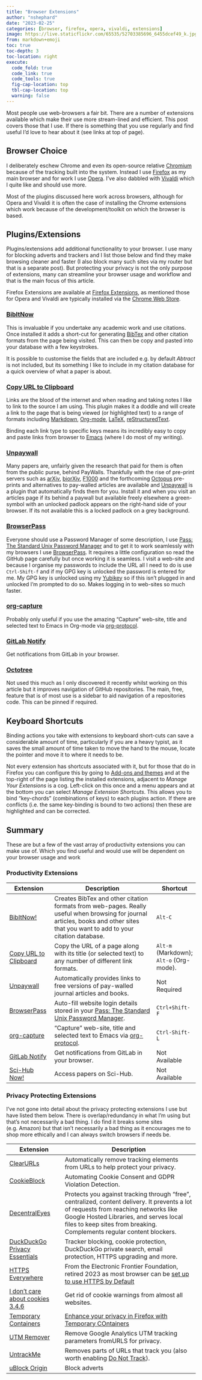 ```yaml
---
title: "Browser Extensions"
author: "nshephard"
date: "2023-02-25"
categories: [browser, firefox, opera, vivaldi, extensions]
image: https://live.staticflickr.com/65535/52703385696_6455dcef49_k.jpg
from: markdown+emoji
toc: true
toc-depth: 3
toc-location: right
execute:
  code_fold: true
  code_link: true
  code_tools: true
  fig-cap-location: top
  tbl-cap-location: top
  warning: false
---
```


Most people use web-browsers a fair bit. There are a number of extensions available which make their use more
stream-lined and efficient. This post covers those that I use. If there is something that you use regularly and find
useful I'd love to hear about it (see links at top of page).

## Browser Choice

I deliberately eschew Chrome and even its open-source relative [Chromium](https://chromium.org/) because of the tracking
built into the system. Instead I use [Firefox](https://www.mozilla.com/firefox) as my main browser and for work I use
[Opera](https://www.opera.com/). I've also dabbled with [Vivaldi](https://vivaldi.com/) which I quite like and should
use more.

Most of the plugins discussed here work across browsers, although for Opera and Vivaldi it is often the case of
installing the Chrome extensions which work because of the development/toolkit on which the browser is based.

## Plugins/Extensions

Plugins/extensions add additional functionality to your browser. I use many for blocking adverts and trackers and I list
those below and find they make browsing cleaner and faster (I also block many such sites via my router but that is a
separate post). But protecting your privacy is not the only purpose of extensions, many can streamline your browser
usage and workflow and that is the main focus of this article.

Firefox Extensions are available at [Firefox Extensions](https://addons.mozilla.org/en-GB/firefox/extensions/), as
mentioned those for Opera and Vivaldi are typically installed via the [Chrome Web
Store](https://chrome.google.com/webstore/category/extensions).

### [BibItNow](https://addons.mozilla.org/en-US/firefox/addon/bibitnow/)

This is invaluable if you undertake any academic work and use citations. Once installed it adds a short-cut for
generating [BibTex](http://www.bibtex.org/) and other citation formats from the page being visited. This can then be
copy and pasted into your database with a few keystrokes.

It is possible to customise the fields that are included e.g. by default _Abtract_ is not included, but its something I
like to include in my citation database for a quick overview of what a paper is about.

### [Copy URL to Clipboard](https://github.com/asamuzaK/url2clipboard)

Links are the blood of the internet and when reading and taking notes I like to link to the source I am using. This
plugin makes it a doddle and will create a link to the page that is being viewed (or highlighted text) to a range of
formats including [Markdown](https://www.markdownguide.org/), [Org-mode](https://orgmode.org),
[LaTeX](https://www.latex-project.org/),
[reStructuredText](https://www.sphinx-doc.org/en/master/usage/restructuredtext/basics.html).

Binding each link type to specific keys means its incredibly easy to copy and paste links from browser to
[Emacs](https://www.gnu.org/software/emacs/) (where I do most of my writing).


### [Unpaywall](https://unpaywall.org/products/extension)

Many papers are, unfairly given the research that paid for them is often from the public purse, behind
PayWalls. Thankfully with the rise of pre-print servers such as [arXiv](https://arxiv.org/),
[biorXiv](https://www.biorxiv.org/), [F1000](https://f1000research.com/) and the forthcoming
[Octopus](https://octopus.ac) pre-prints and alternatives to pay-walled articles are available and
[Unpaywall](https://unpaywall.org/products/extension) is a plugin that automatically finds them for you. Install it and
when you visit an articles page if its behind a paywall but available freely elsewhere a green-symbol with an unlocked
padlock appears on the right-hand side of your browser. If its not available this is a locked padlock on a grey
background.

### [BrowserPass](https://github.com/browserpass/browserpass-extension)

Everyone should use a Password Manager of some description, I use [Pass: The Standard Unix Password
Manager](https://www.passwordstore.org/) and to get it to work seamlessly with my browsers I use
[BrowserPass](https://github.com/browserpass/browserpass-extension). It requires a little configuration so read the
GitHub page carefully but once working it is seamless. I visit a web-site and because I organise my passwords to include
the URL all I need to do is use `Ctrl-Shift-f` and if my GPG key is unlocked the password is entered for me. My GPG key
is unlocked using my [Yubikey]() so if this isn't plugged in and unlocked I'm prompted to do so. Makes logging in to
web-sites so much faster.

### [org-capture](https://github.com/sprig/org-capture-extension)

Probably only useful if you use the amazing "Capture" web-site, title and selected text to Emacs in Org-mode via
[org-protocol](https://orgmode.org/worg/org-contrib/org-protocol.html).


### [GitLab Notify](https://github.com/Mikescops/gitlab-notify-extension)

Get notifications from GitLab in your browser.

### [Octotree](https://www.octotree.io/)

Not used this much as I only discovered it recently whilst working on this article but it improves navigation of GitHub
repositories. The main, free, feature that is of most use is a sidebar to aid navigation of a repositories code. This
can be pinned if required.

## Keyboard Shortcuts

Binding actions you take with extensions to keyboard short-cuts can save a considerable amount of time, particularly if
you are a heavy typist, as it saves the small amount of time taken to move the hand to the mouse, locate the pointer and
move it to where it needs to be.

Not every extension has shortcuts associated with it, but for those that do in Firefox you can configure this by going
to [Add-ons and themes](about:addons) and at the top-right of the page listing the installed extensions, adjacent to
_Manage Your Extensions_ is a cog. Left-click on this once and a menu appears and at the bottom you can select _Manage
Extension Shortcuts_. This allows you to bind "key-chords" (combinations of keys) to each plugins action. If there are
conflicts (i.e. the same key-binding is bound to two actions) then these are highlighted and can be corrected.

## Summary

These are but a few of the vast array of productivity extensions you can make use of. Which you find useful and would
use will be dependent on your browser usage and work

### Productivity Extensions

| Extension                                                             | Description                                                                                                                                                                       | Shortcut                                |
|-----------------------------------------------------------------------|-----------------------------------------------------------------------------------------------------------------------------------------------------------------------------------|-----------------------------------------|
| [BibItNow!](https://addons.mozilla.org/en-US/firefox/addon/bibitnow/) | Creates BibTex and other citation formats from web-pages. Really useful when browsing for journal articles, books and other sites that you want to add to your citation database. | `Alt-C`                                 |
| [Copy URL to Clipboard](https://github.com/asamuzaK/url2clipboard)    | Copy the URL of a page along with its title (or selected text) to any number of different link formats.                                                                           | `Alt-m` (Markdown); `Alt-o` (Org-mode). |
| [Unpaywall](https://unpaywall.org/products/extension)                 | Automatically provides links to free versions of pay-walled journal articles and books.                                                                                           | Not Required                            |
| [BrowserPass](https://github.com/browserpass/browserpass-extension)   | Auto-fill website login details stored in your [Pass: The Standard Unix Password Manager](https://www.passwordstore.org/).                                                        | `Ctrl+Shift-F`                          |
| [org-capture](https://github.com/sprig/org-capture-extension)         | "Capture" web-site, title and selected text to Emacs via [org-protocol](https://orgmode.org/worg/org-contrib/org-protocol.html).                                                  | `Ctrl-Shift-L`                          |
| [GitLab Notify](https://github.com/Mikescops/gitlab-notify-extension) | Get notifications from GitLab in your browser.                                                                                                                                    | Not Available                           |
| [Sci-Hub Now!](https://github.com/0x01h/sci-hub-now)                  | Access papers on Sci-Hub.                                                                                                                                                         | Not Available                           |


### Privacy Protecting Extensions

I've not gone into detail about the privacy protecting extensions I use but have listed them below. There is
overlap/redundancy in what I'm using but that's not necessarily a bad thing. I do find it breaks some sites
(e.g. Amazon) but that isn't necessarily a bad thing as it encourages me to shop more ethically and I can always switch
browsers if needs be.

| Extension                                                                                               | Description                                                                                                                                                                                                                                               |
|---------------------------------------------------------------------------------------------------------|-----------------------------------------------------------------------------------------------------------------------------------------------------------------------------------------------------------------------------------------------------------|
| [ClearURLs](https://docs.clearurls.xyz/1.26.1/)                                                         | Automatically remove tracking elements from URLs to help protect your privacy.                                                                                                                                                                            |
| [CookieBlock](https://karelkubicek.github.io/post/cookieblock)                                          | Automating Cookie Consent and GDPR Violation Detection.                                                                                                                                                                                                   |
| [DecentralEyes](https://decentraleyes.org/)                                                             | Protects you against tracking through "free", centralized, content delivery. It prevents a lot of requests from reaching networks like Google Hosted Libraries, and serves local files to keep sites from breaking. Complements regular content blockers. |
| [DuckDuckGo Privacy Essentials](https://addons.mozilla.org/en-US/firefox/addon/duckduckgo-for-firefox/) | Tracker blocking, cookie protection, DuckDuckGo private search, email protection, HTTPS upgrading and more.                                                                                                                                                                                                                                                          |
| [HTTPS Everywhere](https://www.eff.org/https-everywhere)                                                | From the Electronic Frontier Foundation, retired 2023 as most browser can be [set up to use HTTPS by Default](https://www.eff.org/https-everywhere/set-https-default-your-browser)                                                                        |
| [I don't care about cookies 3.4.6](https://www.i-dont-care-about-cookies.eu/)                           | Get rid of cookie warnings from almost all websites.                                                                                                                                                                                                      |
| [Temporary Containers](https://github.com/stoically/temporary-containers)                               | [Enhance your privacy in Firefox with Temporary COntainers](https://medium.com/@stoically/enhance-your-privacy-in-firefox-with-temporary-containers-33925cd6cd21)                                                                                         |
| [UTM Remover](https://addons.mozilla.org/en-US/firefox/addon/utm-remover/)                              | Remove Google Analytics UTM tracking parameters fromURLS for privacy.                                                                                                                                                                                     |
| [UntrackMe](https://addons.mozilla.org/en-US/firefox/addon/untrack-me/)                                 | Removes parts of URLs that track you (also worth enabling [Do Not Track](https://support.mozilla.org/en-US/kb/how-do-i-turn-do-not-track-feature)).                                                                                                       |
| [uBlock Origin](https://ublockorigin.com/)                                                              | Block adverts                                                                                                                                                                                                                                             |
